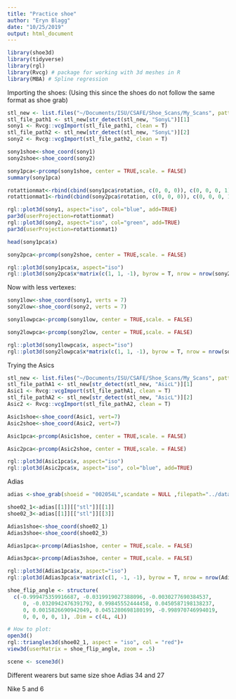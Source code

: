 ```yaml
---
title: "Practice shoe"
author: "Eryn Blagg"
date: "10/25/2019"
output: html_document
---
```




```r
library(shoe3d)
library(tidyverse)
library(rgl)
library(Rvcg) # package for working with 3d meshes in R
library(MBA) # Spline regression
```

Importing the shoes: (Using this since the shoes do not follow the same format as shoe grab)
```r
stl_new <- list.files("~/Documents/ISU/CSAFE/Shoe_Scans/My_Scans", pattern = ".stl", full.names = T)
stl_file_path1 <- stl_new[str_detect(stl_new, "SonyL")][1]
sony1 <- Rvcg::vcgImport(stl_file_path1, clean = T)
stl_file_path2 <- stl_new[str_detect(stl_new, "SonyL")][2]
sony2 <- Rvcg::vcgImport(stl_file_path2, clean = T)
```




```r

sony1shoe<-shoe_coord(sony1)
sony2shoe<-shoe_coord(sony2)
```



```r
sony1pca<-prcomp(sony1shoe, center = TRUE,scale. = FALSE)
summary(sony1pca)
```
```r
rotattionmat<-rbind(cbind(sony1pca$rotation, c(0, 0, 0)), c(0, 0, 0, 1))
rotattionmat1<-rbind(cbind(sony2pca$rotation, c(0, 0, 0)), c(0, 0, 0, 1))
```

```r
rgl::plot3d(sony1, aspect="iso", col="blue", add=TRUE)
par3d(userProjection=rotattionmat)
rgl::plot3d(sony2, aspect="iso", col="green", add=TRUE)
par3d(userProjection=rotattionmat1)
```




```r
head(sony1pca$x)
```


```r
sony2pca<-prcomp(sony2shoe, center = TRUE,scale. = FALSE)
```

```r
rgl::plot3d(sony1pca$x, aspect="iso")
rgl::plot3d(sony2pca$x*matrix(c(1, 1, -1), byrow = T, nrow = nrow(sony2pca$x), ncol = 3), aspect="iso", col="blue", add=TRUE)
```


Now with less vertexes: 
```r

sony1low<-shoe_coord(sony1, verts = 7)
sony2low<-shoe_coord(sony2, verts = 7)
```


                                                
```r
sony1lowpca<-prcomp(sony1low, center = TRUE,scale. = FALSE)
```



```r
sony2lowpca<-prcomp(sony2low, center = TRUE,scale. = FALSE)
```

```r
rgl::plot3d(sony1lowpca$x, aspect="iso")
rgl::plot3d(sony2lowpca$x*matrix(c(1, 1, -1), byrow = T, nrow = nrow(sony2lowpca$x), ncol = 3), aspect="iso", col="grey", add=TRUE)
```




Trying the Asics

```r
stl_new <- list.files("~/Documents/ISU/CSAFE/Shoe_Scans/My_Scans", pattern = ".stl", full.names = T)
stl_file_pathA1 <- stl_new[str_detect(stl_new, "AsicL")][1]
Asic1 <- Rvcg::vcgImport(stl_file_pathA1, clean = T)
stl_file_pathA2 <- stl_new[str_detect(stl_new, "AsicL")][2]
Asic2 <- Rvcg::vcgImport(stl_file_pathA2, clean = T)
```


```r

Asic1shoe<-shoe_coord(Asic1, vert=7)
Asic2shoe<-shoe_coord(Asic2, vert=7)
```



```r
Asic1pca<-prcomp(Asic1shoe, center = TRUE,scale. = FALSE)
```



```r
Asic2pca<-prcomp(Asic2shoe, center = TRUE,scale. = FALSE)
```

```r
rgl::plot3d(Asic1pca$x, aspect="iso")
rgl::plot3d(Asic2pca$x, aspect="iso", col="blue", add=TRUE)
```



Adias 

```r
adias <-shoe_grab(shoeid = "002054L",scandate = NULL ,filepath="../data-raw")
```

```r
shoe02_1<-adias[[1]][["stl"]][[1]]
shoe02_3<-adias[[1]][["stl"]][[3]]
```


```r
Adias1shoe<-shoe_coord(shoe02_1)
Adias3shoe<-shoe_coord(shoe02_3)
```

```r
Adias1pca<-prcomp(Adias1shoe, center = TRUE,scale. = FALSE)
```



```r
Adias3pca<-prcomp(Adias3shoe, center = TRUE,scale. = FALSE)
```


```r
rgl::plot3d(Adias1pca$x, aspect="iso")
rgl::plot3d(Adias3pca$x*matrix(c(1, -1, -1), byrow = T, nrow = nrow(Adias3pca$x), ncol = 3), aspect="iso", col="grey", add=TRUE)
```


```r
shoe_flip_angle <- structure(
  c(-0.999475359916687, -0.0319919027388096, -0.0030277690384537, 
     0, -0.0320942476391792, 0.99845552444458, 0.0450587198138237, 
     0, 0.0015826690942049, 0.0451280698180199, -0.998970746994019, 
     0, 0, 0, 0, 1), .Dim = c(4L, 4L)) 

# How to plot:
open3d()
rgl::triangles3d(shoe02_1, aspect = "iso", col = "red")+
view3d(userMatrix = shoe_flip_angle, zoom = .5)

scene <- scene3d()
```




Different wearers but same size shoe 
Adias
34 and 27






Nike 
5 and 6 




